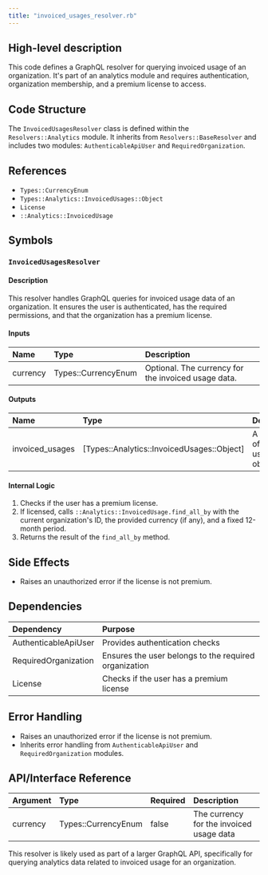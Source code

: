 ```yaml
---
title: "invoiced_usages_resolver.rb"
---
```


## High-level description
This code defines a GraphQL resolver for querying invoiced usage of an organization. It's part of an analytics module and requires authentication, organization membership, and a premium license to access.

## Code Structure
The `InvoicedUsagesResolver` class is defined within the `Resolvers::Analytics` module. It inherits from `Resolvers::BaseResolver` and includes two modules: `AuthenticableApiUser` and `RequiredOrganization`.

## References
- `Types::CurrencyEnum`
- `Types::Analytics::InvoicedUsages::Object`
- `License`
- `::Analytics::InvoicedUsage`

## Symbols

### `InvoicedUsagesResolver`
#### Description
This resolver handles GraphQL queries for invoiced usage data of an organization. It ensures the user is authenticated, has the required permissions, and that the organization has a premium license.

#### Inputs
| Name | Type | Description |
|:-----|:-----|:------------|
| currency | Types::CurrencyEnum | Optional. The currency for the invoiced usage data. |

#### Outputs
| Name | Type | Description |
|:-----|:-----|:------------|
| invoiced_usages | [Types::Analytics::InvoicedUsages::Object] | A collection of invoiced usage objects. |

#### Internal Logic
1. Checks if the user has a premium license.
2. If licensed, calls `::Analytics::InvoicedUsage.find_all_by` with the current organization's ID, the provided currency (if any), and a fixed 12-month period.
3. Returns the result of the `find_all_by` method.

## Side Effects
- Raises an unauthorized error if the license is not premium.

## Dependencies
| Dependency | Purpose |
|:-----------|:--------|
| AuthenticableApiUser | Provides authentication checks |
| RequiredOrganization | Ensures the user belongs to the required organization |
| License | Checks if the user has a premium license |

## Error Handling
- Raises an unauthorized error if the license is not premium.
- Inherits error handling from `AuthenticableApiUser` and `RequiredOrganization` modules.

## API/Interface Reference
| Argument | Type | Required | Description |
|:---------|:-----|:---------|:------------|
| currency | Types::CurrencyEnum | false | The currency for the invoiced usage data |

This resolver is likely used as part of a larger GraphQL API, specifically for querying analytics data related to invoiced usage for an organization.